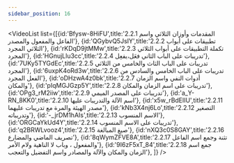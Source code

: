 ```yaml
---
sidebar_position: 16
---
```


<VideoList list={[{id:'Bfysw-8HiFU',title:'2.2.1 المقدمات وأوزان الثلاثي واسم الفاعل والمفعول والمصدر'},
{id:'QGybvQ5JsIY',title:'2.2.2 تطبيقات على أبواب الثلاثي المجرد'},
{id:'rKDqD9jtMMw',title:'2.2.3 تكملة التطبيقات على أبواب الثلاثي المجرد'},
{id:'HGnujLlu3cc',title:'2.2.4 تدريبات على الباب الثاني فعَل،يفعِل'},
{id:'7UKy5TYGdEc',title:'2.2.5 تدريبات على الباب الثاث والخامس من الثلاثي المجرد'},
{id:'6uxpK4oRd3w',title:'2.2.6 تدريبات على الباب الخامس والسادس من الفعل المجرد'},
{id:'oDHzwA4z0bk',title:'2.2.7 أدوات النفي واسم الزمان والمكان'},
{id:'pIqMGJGzp5Y',title:'2.2.8 تدريبات على اسم الزمان والمكان'},
{id:'OPg3_rM2iiw',title:'2.2.9 تدريبات على المصدر الميمي'},
{id:'a_Y-RN_8KK0',title:'2.2.10 اسم الآلة والتدريبات عليها'},
{id:'x5w_rBdElIU',title:'2.2.11 مصدر الهيئة والمرة مع تدريبات عليهما'},
{id:'kNb3X4nj6Lo',title:'2.2.12 التصغير وتدريباته'},
{id:'-_jrDM1hAIs',title:'2.2.13 الاسم المنسوب'},
{id:'ORGCaYkUd4Y',title:'2.2.14 تدريبات على الاسم المنسوب'},
{id:'q2BRWLvooz4',title:'2.2.15 صيغ المبالغة'},
{id:'nXQ3c0S8GAY',title:'2.2.16 تصريف الماضي والمضارع'},
{id:'8qWymZFVE8A',title:'2.2.17 تثنة وجمع اسم الفاعل والمفعول ، وباب لا الناهية ولام الأمر'},
{id:'9I6zF5xT_84',title:'2.2.18 جمع اسم الزمان والمكان والآلة والمصادر واسم التفضيل والتعجب'},
]}
/>
